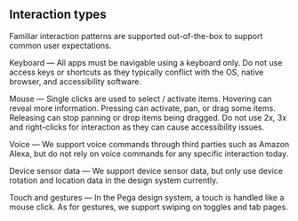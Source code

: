 ## Interaction types
Familiar interaction patterns are supported out-of-the-box to support common user expectations.

Keyboard — All apps must be navigable using a keyboard only. Do not use access keys or shortcuts as they typically conflict with the OS, native browser, and accessibility software.

Mouse — Single clicks are used to select / activate items. Hovering can reveal more information. Pressing can activate, pan, or drag some items. Releasing can stop panning or drop items being dragged. Do not use 2x, 3x and right-clicks for interaction as they can cause accessibility issues.

Voice — We support voice commands through third parties such as Amazon Alexa, but do not rely on voice commands for any specific interaction today.

Device sensor data — We support device sensor data, but only use device rotation and location data in the design system currently.

Touch and gestures — In the Pega design system, a touch is handled like a mouse click. As for gestures, we support swiping on toggles and tab pages.